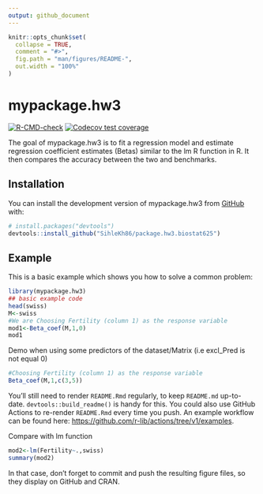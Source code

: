 ```yaml
---
output: github_document
---
```


<!-- README.md is generated from README.Rmd. Please edit that file -->

```r
knitr::opts_chunk$set(
  collapse = TRUE,
  comment = "#>",
  fig.path = "man/figures/README-",
  out.width = "100%"
)
```

# mypackage.hw3

<!-- badges: start -->
[![R-CMD-check](https://github.com/SihleKh86/package.hw3.biostat625/actions/workflows/R-CMD-check.yaml/badge.svg)](https://github.com/SihleKh86/package.hw3.biostat625/actions/workflows/R-CMD-check.yaml)
[![Codecov test coverage](https://codecov.io/gh/SihleKh86/package.hw3.biostat625/branch/main/graph/badge.svg)](https://app.codecov.io/gh/SihleKh86/package.hw3.biostat625?branch=main)
<!-- badges: end -->

The goal of mypackage.hw3 is to fit a regression model and estimate regression coefficient estimates (Betas) similar to the lm R function in R. It then compares the accuracy between the two and benchmarks. 

## Installation

You can install the development version of mypackage.hw3 from [GitHub](https://github.com/) with:

``` r
# install.packages("devtools")
devtools::install_github("SihleKh86/package.hw3.biostat625")
```

## Example

This is a basic example which shows you how to solve a common problem:

```r
library(mypackage.hw3)
## basic example code
head(swiss)
M<-swiss
#We are Choosing Fertility (column 1) as the response variable
mod1<-Beta_coef(M,1,0)
mod1
```


Demo when using some predictors of the dataset/Matrix (i.e excl_Pred is not equal 0)
```r
#Choosing Fertility (column 1) as the response variable 
Beta_coef(M,1,c(3,5))
```

You'll still need to render `README.Rmd` regularly, to keep `README.md` up-to-date. `devtools::build_readme()` is handy for this. You could also use GitHub Actions to re-render `README.Rmd` every time you push. An example workflow can be found here: <https://github.com/r-lib/actions/tree/v1/examples>.

Compare with lm function 
```r
mod2<-lm(Fertility~.,swiss)
summary(mod2)
```

In that case, don't forget to commit and push the resulting figure files, so they display on GitHub and CRAN.
